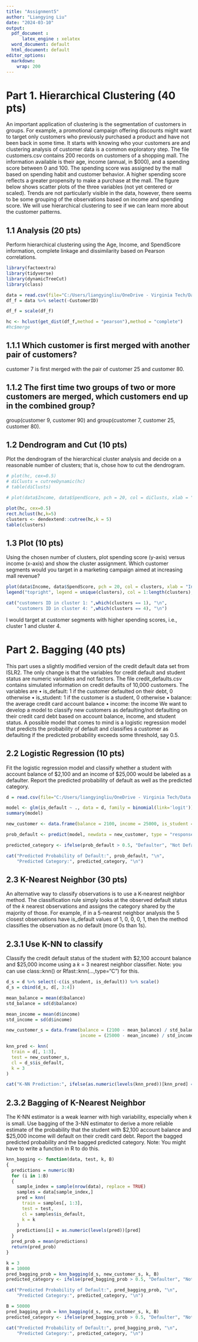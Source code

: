 ---
title: "Assignment5"
author: "Liangying Liu"
date: "2024-03-10"
output:
  pdf_document :
      latex_engine : xelatex
  word_document: default
  html_document: default
editor_options: 
  markdown: 
    wrap: 200
---

# Part 1. Hierarchical Clustering (40 pts)

An important application of clustering is the segmentation of customers in groups. For example, a promotional campaign offering discounts might want to target only customers who previously purchased a product and have not been back in some time. It starts with knowing who your customers are and clustering analysis of customer data is a common exploratory step.
The file customers.csv contains 200 records on customers of a shopping mall. The information available is their age, income (annual, in $000), and a spending score between 0 and 100. The spending score was assigned by the mall based on spending habit and customer behavior. A higher spending score reflects a greater propensity to make a purchase at the mall.
The figure below shows scatter plots of the three variables (not yet centered or scaled). Trends are not particularly visible in the data, however, there seems to be some grouping of the observations based on income and spending score. We will use hierarchical clustering to see if we can learn more about the customer patterns.


## 1.1	Analysis (20 pts)

Perform hierarchical clustering using the Age, Income, and SpendScore information, complete linkage and dissimilarity based on Pearson correlations.


```{r warning = FALSE, message = FALSE}

library(factoextra)
library(tidyverse)
library(dynamicTreeCut)
library(class)

data = read.csv(file="C:/Users/liangyingliu/OneDrive - Virginia Tech/Data analytics II/customers.csv")
df_f = data %>% select(-CustomerID)

df_f = scale(df_f)

hc <- hclust(get_dist(df_f,method = "pearson"),method = "complete")
#hc$merge
```


## 1.1.1	Which customer is first merged with another pair of customers?

customer 7 is first merged with the pair of customer 25 and customer 80.

## 1.1.2	The first time two groups of two or more customers are merged, which customers end up in the combined group?

group(customer 9, customer 90) and group(customer 7, customer 25, customer 80).

## 1.2	Dendrogram and Cut (10 pts)

Plot the dendrogram of the hierarchical cluster analysis and decide on a reasonable number of clusters; that is, chose how to cut the dendrogram.

```{r warning = FALSE, message = FALSE}

# plot(hc, cex=0.5)
# diClusts = cutreeDynamic(hc)
# table(diClusts)

# plot(data$Income, data$SpendScore, pch = 20, col = diClusts, xlab = "Income", ylab = "Spending Score")

plot(hc, cex=0.5)
rect.hclust(hc,k=5)
clusters <- dendextend::cutree(hc,k = 5)
table(clusters)

```

## 1.3	Plot (10 pts)

Using the chosen number of clusters, plot spending score (y-axis) versus income (x-axis) and show the cluster assignment.
Which customer segments would you target in a marketing campaign aimed at increasing mall revenue?

```{r warning = FALSE, message = FALSE}

plot(data$Income, data$SpendScore, pch = 20, col = clusters, xlab = "Income", ylab = "Spending Score")
legend("topright", legend = unique(clusters), col = 1:length(clusters), pch = 20, title = "Cluster")

cat("customers ID in cluster 1: ",which(clusters == 1), "\n",
    "customers ID in cluster 4: ",which(clusters == 4), "\n")

```

I would target at customer segments with higher spending scores, i.e., cluster 1 and cluster 4.


# Part 2. Bagging (40 pts)

This part uses a slightly modified version of the credit default data set from ISLR2. The only change is that the variables for credit default and student status are numeric variables and not factors. The file credit_defaults.csv contains simulated information on credit defaults of 10,000 customers. The variables are
•	is_default: 1 if the customer defaulted on their debt, 0 otherwise
•	is_student: 1 if the customer is a student, 0 otherwise
•	balance: the average credit card account balance
•	income: the income
We want to develop a model to classify new customers as defaulting/not defaulting on their credit card debt based on account balance, income, and student status.
A possible model that comes to mind is a logistic regression model that predicts the probability of default and classifies a customer as defaulting if the predicted probability exceeds some threshold, say 0.5.


## 2.2	Logistic Regression (10 pts)

Fit the logistic regression model and classify whether a student with account balance of $2,100 and an income of $25,000 would be labeled as a defaulter. Report the predicted probability of default as well as the predicted category.

```{r warning = FALSE, message = FALSE}

d = read.csv(file="C:/Users/liangyingliu/OneDrive - Virginia Tech/Data analytics II/credit_default.csv")

model <- glm(is_default ~ ., data = d, family = binomial(link='logit'))
summary(model)

new_customer <- data.frame(balance = 2100, income = 25000, is_student = 1)

prob_default <- predict(model, newdata = new_customer, type = "response")

predicted_category <- ifelse(prob_default > 0.5, "Defaulter", "Not Defaulter")

cat("Predicted Probability of Default:", prob_default, "\n",
    "Predicted Category:", predicted_category, "\n")

```

## 2.3	K-Nearest Neighbor (30 pts)

An alternative way to classify observations is to use a K-nearest neighbor method. The classification rule simply looks at the observed default status of the 𝑘 nearest observations and assigns the category shared by the majority of those. For example, if in a 5-nearest neighbor analysis the 5 closest observations have is_default values of 1, 0, 0, 0, 1, then the method classifies the observation as no default (more 0s than 1s).


## 2.3.1	Use K-NN to classify

Classify the credit default status of the student with $2,100 account balance and $25,000 income using a 𝑘 = 3 nearest neighbor classifier.
Note: you can use class::knn() or Rfast::knn(…,type="C") for this.

```{r warning = FALSE, message = FALSE}


d_s = d %>% select(-c(is_student, is_default)) %>% scale()
d_s = cbind(d_s, d[, 3:4])

mean_balance = mean(d$balance)
std_balance = sd(d$balance)

mean_income = mean(d$income)
std_income = sd(d$income)

new_customer_s = data.frame(balance = (2100 - mean_balance) / std_balance, 
                            income = (25000 - mean_income) / std_income, is_student = 1)

knn_pred <- knn(
  train = d[, 1:3], 
  test = new_customer_s,
  cl = d_s$is_default, 
  k = 3
)

cat("K-NN Prediction:", ifelse(as.numeric(levels(knn_pred))[knn_pred] == 1, "Defaulter", "Not Defaulter"), "\n")

```

## 2.3.2	Bagging of K-Nearest Neighbor

The K-NN estimator is a weak learner with high variability, especially when 𝑘 is small. Use bagging of the 3-NN estimator to derive a more reliable estimate of the probability that the student with $2,100 account balance and $25,000 income will default on their credit card debt.
Report the bagged predicted probability and the bagged predicted category.
Note: You might have to write a function in R to do this.

```{r warning = FALSE, message = FALSE}

knn_bagging <- function(data, test, k, B)
{
  predictions = numeric(B)
  for (i in 1:B)
  {
    sample_index = sample(nrow(data), replace = TRUE)
    samples = data[sample_index,]
    pred = knn(
      train = samples[, 1:3], 
      test = test,
      cl = samples$is_default, 
      k = k
    )
    predictions[i] = as.numeric(levels(pred))[pred]
  }
  pred_prob = mean(predictions)
  return(pred_prob)
}

k = 3
B = 10000
pred_bagging_prob = knn_bagging(d_s, new_customer_s, k, B)
predicted_category <- ifelse(pred_bagging_prob > 0.5, "Defaulter", "Not Defaulter")

cat("Predicted Probability of Default:", pred_bagging_prob, "\n",
    "Predicted Category:", predicted_category, "\n")

B = 50000
pred_bagging_prob = knn_bagging(d_s, new_customer_s, k, B)
predicted_category <- ifelse(pred_bagging_prob > 0.5, "Defaulter", "Not Defaulter")

cat("Predicted Probability of Default:", pred_bagging_prob, "\n",
    "Predicted Category:", predicted_category, "\n")

```














